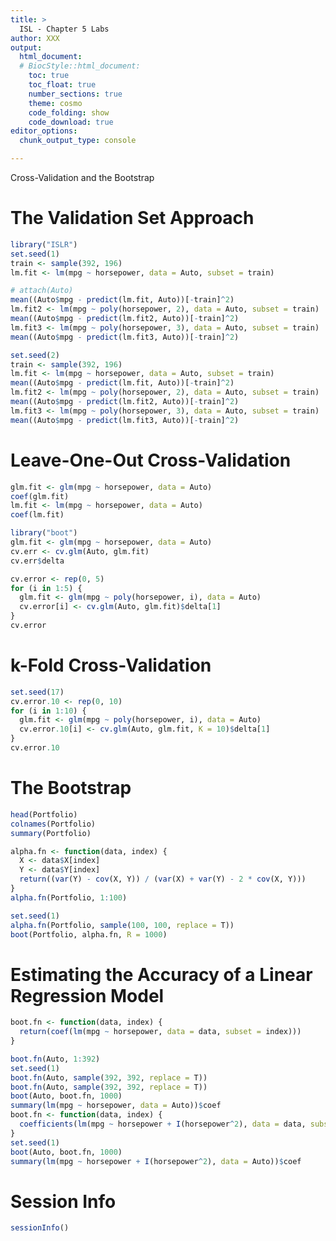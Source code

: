 ```yaml
---
title: >
  ISL - Chapter 5 Labs
author: XXX
output: 
  html_document:
  # BiocStyle::html_document:
    toc: true
    toc_float: true
    number_sections: true
    theme: cosmo
    code_folding: show
    code_download: true
editor_options: 
  chunk_output_type: console

---
```


Cross-Validation and the Bootstrap

# The Validation Set Approach

```r
library("ISLR")
set.seed(1)
train <- sample(392, 196)
lm.fit <- lm(mpg ~ horsepower, data = Auto, subset = train)

# attach(Auto)
mean((Auto$mpg - predict(lm.fit, Auto))[-train]^2)
lm.fit2 <- lm(mpg ~ poly(horsepower, 2), data = Auto, subset = train)
mean((Auto$mpg - predict(lm.fit2, Auto))[-train]^2)
lm.fit3 <- lm(mpg ~ poly(horsepower, 3), data = Auto, subset = train)
mean((Auto$mpg - predict(lm.fit3, Auto))[-train]^2)

set.seed(2)
train <- sample(392, 196)
lm.fit <- lm(mpg ~ horsepower, data = Auto, subset = train)
mean((Auto$mpg - predict(lm.fit, Auto))[-train]^2)
lm.fit2 <- lm(mpg ~ poly(horsepower, 2), data = Auto, subset = train)
mean((Auto$mpg - predict(lm.fit2, Auto))[-train]^2)
lm.fit3 <- lm(mpg ~ poly(horsepower, 3), data = Auto, subset = train)
mean((Auto$mpg - predict(lm.fit3, Auto))[-train]^2)
```

# Leave-One-Out Cross-Validation

```r
glm.fit <- glm(mpg ~ horsepower, data = Auto)
coef(glm.fit)
lm.fit <- lm(mpg ~ horsepower, data = Auto)
coef(lm.fit)

library("boot")
glm.fit <- glm(mpg ~ horsepower, data = Auto)
cv.err <- cv.glm(Auto, glm.fit)
cv.err$delta

cv.error <- rep(0, 5)
for (i in 1:5) {
  glm.fit <- glm(mpg ~ poly(horsepower, i), data = Auto)
  cv.error[i] <- cv.glm(Auto, glm.fit)$delta[1]
}
cv.error
```

# k-Fold Cross-Validation

```r
set.seed(17)
cv.error.10 <- rep(0, 10)
for (i in 1:10) {
  glm.fit <- glm(mpg ~ poly(horsepower, i), data = Auto)
  cv.error.10[i] <- cv.glm(Auto, glm.fit, K = 10)$delta[1]
}
cv.error.10
```

# The Bootstrap

```r
head(Portfolio)
colnames(Portfolio)
summary(Portfolio)

alpha.fn <- function(data, index) {
  X <- data$X[index]
  Y <- data$Y[index]
  return((var(Y) - cov(X, Y)) / (var(X) + var(Y) - 2 * cov(X, Y)))
}
alpha.fn(Portfolio, 1:100)

set.seed(1)
alpha.fn(Portfolio, sample(100, 100, replace = T))
boot(Portfolio, alpha.fn, R = 1000)
```

# Estimating the Accuracy of a Linear Regression Model

```r
boot.fn <- function(data, index) {
  return(coef(lm(mpg ~ horsepower, data = data, subset = index)))
}

boot.fn(Auto, 1:392)
set.seed(1)
boot.fn(Auto, sample(392, 392, replace = T))
boot.fn(Auto, sample(392, 392, replace = T))
boot(Auto, boot.fn, 1000)
summary(lm(mpg ~ horsepower, data = Auto))$coef
boot.fn <- function(data, index) {
  coefficients(lm(mpg ~ horsepower + I(horsepower^2), data = data, subset = index))
}
set.seed(1)
boot(Auto, boot.fn, 1000)
summary(lm(mpg ~ horsepower + I(horsepower^2), data = Auto))$coef
```

# Session Info {-} 

```r
sessionInfo()
```

